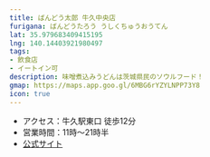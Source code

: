 ```yaml
---
title: ばんどう太郎 牛久中央店
furigana: ばんどうたろう うしくちゅうおうてん
lat: 35.979683409415195
lng: 140.14403921980497
tags:
- 飲食店
- イートイン可
description: 味噌煮込みうどんは茨城県民のソウルフード！
gmap: https://maps.app.goo.gl/6MBG6rYZYLNPP73Y8
icon: true
---
```


<LinkedImage
  basename="hamyu044/cocos_sign"
/>

- アクセス：牛久駅東口 徒歩12分
- 営業時間：11時～21時半
- [公式サイト](https://shop.bandotaro.co.jp/detail/313/)

